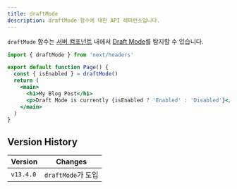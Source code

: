 ```yaml
---
title: draftMode
description: draftMode 함수에 대한 API 레퍼런스입니다.
---
```


`draftMode` 함수는 [서버 컴포넌트](/docs/getting-started/react-essentials) 내에서 [Draft Mode](/docs/app/building-your-application/configuring/draft-mode)를 탐지할 수 있습니다.

```jsx filename="app/page.js"
import { draftMode } from 'next/headers'

export default function Page() {
  const { isEnabled } = draftMode()
  return (
    <main>
      <h1>My Blog Post</h1>
      <p>Draft Mode is currently {isEnabled ? 'Enabled' : 'Disabled'}</p>
    </main>
  )
}
```

## Version History

| Version   | Changes                 |
| --------- | ----------------------- |
| `v13.4.0` | `draftMode`가 도입 |
